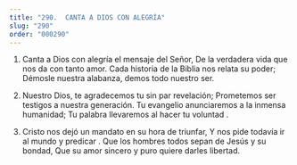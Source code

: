 ```yaml
---
title: "290.  CANTA A DIOS CON ALEGRÍA"
slug: "290"
order: "000290"
---
```


1. Canta a Dios con alegría el mensaje del Señor, De la verdadera vida que nos da con tanto amor. Cada historia de la Biblia nos relata su poder;
Démosle nuestra alabanza, demos todo nuestro ser.

2. Nuestro Dios, te agradecemos tu sin par revelación;
Prometemos ser testigos a nuestra generación.
Tu evangelio anunciaremos a la inmensa humanidad;
Tu palabra llevaremos al hacer tu voluntad .

3. Cristo nos dejó un mandato en su hora de triunfar,
Y nos pide todavía ir al mundo y predicar .
Que los hombres todos sepan de Jesús y su bondad,
Que su amor sincero y puro quiere darles libertad.